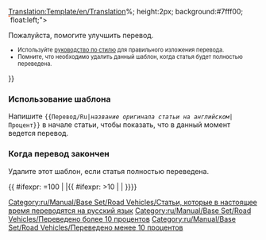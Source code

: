 <noinclude>[[Translation:Template/en/Translation]]</noinclude><noinclude></noinclude>{{en/Ambox| type  = style
| image = en/Manual/Base Set/Translation.png
| text  = <strong>Эта статья переводится с английского языка на русский: <includeonly>[[{{NAMESPACE}}:{{{1}}}|{{{1}}}]]</includeonly><noinclude>{{{1}}}</noinclude>.</strong>
<div style="font-size: 90%">
<div style="margin:auto; text-align:Left;">Процент: {{{2|0}}}%
<div style="width:200px; text-align:Left; border:1px solid #aaa; padding:1px; overflow:hidden;"><span style="width:{{#expr: ({{{2|0}}}/100) * 100}}%; height:2px; background:#7fff00; float:left;">&nbsp;</span><span style="width:{{#expr: 100 - ({{{2|0}}}/100) * 100}}%; height:2px; background:#ff7f50; float:left;">&nbsp;</span></div>
</div>
Пожалуйста, помогите улучшить перевод.
</div><div style="font-size: 80%">
*Используйте [[en/Wiki/Manual of Style|руководство по стилю]] для правильного изложения перевода.
*Помните, что необходимо удалить данный шаблон, когда статья будет полностью переведена.
</div>
}}<noinclude>

=== Использование шаблона ===
Напишите <code><nowiki>{{</nowiki>Перевод/Ru|''название оригинала статьи на английском''|Процент<nowiki>}}</nowiki></code> в начале статьи, чтобы показать, что в данный момент ведется перевод.

=== Когда перевод закончен ===
Удалите этот шаблон, если статья полностью переведена.




</noinclude><includeonly>
{{ #ifexpr: {{{2|0}}}=100 | |[[Category:ru/Manual/Base Set/Road Vehicles/Статьи, которые в настоящее время переводятся на русский язык]]{{ #ifexpr: {{{2|0}}}>10 | [[Category:ru/Manual/Base Set/Road Vehicles/Переведено более 10 процентов]] | [[Category:ru/Manual/Base Set/Road Vehicles/Переведено менее 10 процентов]]}}}}</includeonly>